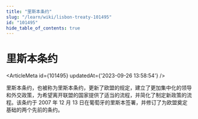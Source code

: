 ```yaml
---
title: "里斯本条约"
slug: "/learn/wiki/lisbon-treaty-101495"
id: "101495"
hide_table_of_contents: true
---
```



# 里斯本条约

<ArticleMeta id={101495} updatedAt={'2023-09-26 13:58:54'} />
<div className='border-solid border-b border-t-0 my-4 border-[var(--ifm-color-gray-300)]' />

里斯本条约，也被称为里斯本条约，更新了欧盟的规定，建立了更加集中化的领导和外交政策，为希望离开联盟的国家提供了适当的流程，并简化了制定新政策的流程。该条约于 2007 年 12 月 13 日在葡萄牙的里斯本签署，并修订了为欧盟奠定基础的两个先前的条约。
